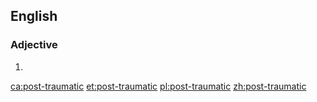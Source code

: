 ==English==

===Adjective===
{{en-adj|-}}

# {{alternative spelling of|posttraumatic}}

[[ca:post-traumatic]]
[[et:post-traumatic]]
[[pl:post-traumatic]]
[[zh:post-traumatic]]